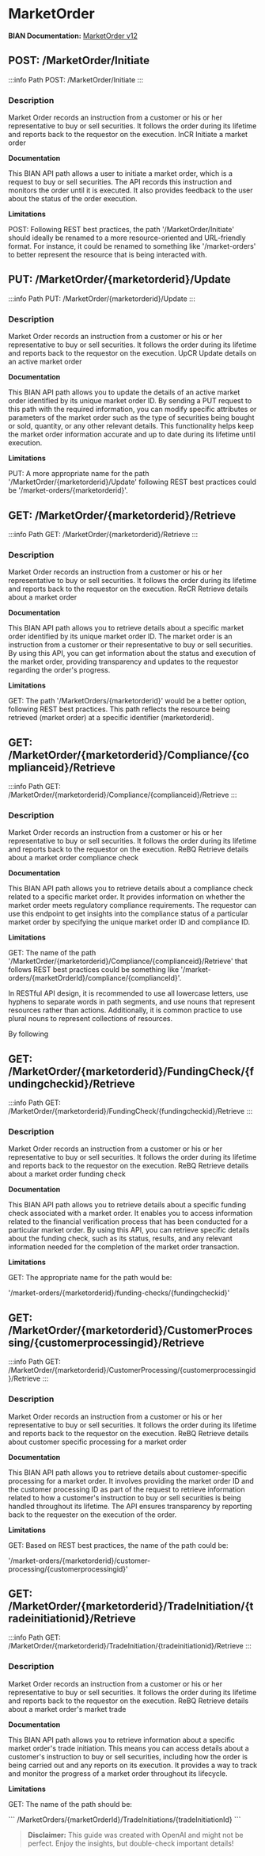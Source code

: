 # MarketOrder

**BIAN Documentation:** [MarketOrder v12](https://app.swaggerhub.com/apis/BIAN-3/MarketOrder/12.0.0)

## POST: /MarketOrder/Initiate

:::info Path
POST: /MarketOrder/Initiate
:::

### Description

Market Order records an instruction from a customer or his or her representative to buy or sell securities\. It follows the order during its lifetime and reports back to the requestor on the execution\. InCR Initiate a market order

**Documentation**

This BIAN API path allows a user to initiate a market order\, which is a request to buy or sell securities\. The API records this instruction and monitors the order until it is executed\. It also provides feedback to the user about the status of the order execution\.

**Limitations**

POST: Following REST best practices\, the path '/MarketOrder/Initiate' should ideally be renamed to a more resource\-oriented and URL\-friendly format\. For instance\, it could be renamed to something like '/market\-orders' to better represent the resource that is being interacted with\.

## PUT: /MarketOrder/\{marketorderid\}/Update

:::info Path
PUT: /MarketOrder/\{marketorderid\}/Update
:::

### Description

Market Order records an instruction from a customer or his or her representative to buy or sell securities\. It follows the order during its lifetime and reports back to the requestor on the execution\. UpCR Update details on an active market order

**Documentation**

This BIAN API path allows you to update the details of an active market order identified by its unique market order ID\. By sending a PUT request to this path with the required information\, you can modify specific attributes or parameters of the market order such as the type of securities being bought or sold\, quantity\, or any other relevant details\. This functionality helps keep the market order information accurate and up to date during its lifetime until execution\.

**Limitations**

PUT: A more appropriate name for the path '/MarketOrder/\{marketorderid\}/Update' following REST best practices could be  '/market\-orders/\{marketorderid\}'\.

## GET: /MarketOrder/\{marketorderid\}/Retrieve

:::info Path
GET: /MarketOrder/\{marketorderid\}/Retrieve
:::

### Description

Market Order records an instruction from a customer or his or her representative to buy or sell securities\. It follows the order during its lifetime and reports back to the requestor on the execution\. ReCR Retrieve details about a market order

**Documentation**

This BIAN API path allows you to retrieve details about a specific market order identified by its unique market order ID\. The market order is an instruction from a customer or their representative to buy or sell securities\. By using this API\, you can get information about the status and execution of the market order\, providing transparency and updates to the requestor regarding the order's progress\.

**Limitations**

GET: The path '/MarketOrders/\{marketorderid\}' would be a better option\, following REST best practices\. This path reflects the resource being retrieved \(market order\) at a specific identifier \(marketorderid\)\.

## GET: /MarketOrder/\{marketorderid\}/Compliance/\{complianceid\}/Retrieve

:::info Path
GET: /MarketOrder/\{marketorderid\}/Compliance/\{complianceid\}/Retrieve
:::

### Description

Market Order records an instruction from a customer or his or her representative to buy or sell securities\. It follows the order during its lifetime and reports back to the requestor on the execution\. ReBQ Retrieve details about a market order compliance check

**Documentation**

This BIAN API path allows you to retrieve details about a compliance check related to a specific market order\. It provides information on whether the market order meets regulatory compliance requirements\. The requestor can use this endpoint to get insights into the compliance status of a particular market order by specifying the unique market order ID and compliance ID\.

**Limitations**

GET: The name of the path '/MarketOrder/\{marketorderid\}/Compliance/\{complianceid\}/Retrieve' that follows REST best practices could be something like '/market\-orders/\{marketOrderId\}/compliance/\{complianceId\}'\. 

In RESTful API design\, it is recommended to use all lowercase letters\, use hyphens to separate words in path segments\, and use nouns that represent resources rather than actions\. Additionally\, it is common practice to use plural nouns to represent collections of resources\. 

By following

## GET: /MarketOrder/\{marketorderid\}/FundingCheck/\{fundingcheckid\}/Retrieve

:::info Path
GET: /MarketOrder/\{marketorderid\}/FundingCheck/\{fundingcheckid\}/Retrieve
:::

### Description

Market Order records an instruction from a customer or his or her representative to buy or sell securities\. It follows the order during its lifetime and reports back to the requestor on the execution\. ReBQ Retrieve details about a market order funding check

**Documentation**

This BIAN API path allows you to retrieve details about a specific funding check associated with a market order\. It enables you to access information related to the financial verification process that has been conducted for a particular market order\. By using this API\, you can retrieve specific details about the funding check\, such as its status\, results\, and any relevant information needed for the completion of the market order transaction\.

**Limitations**

GET: The appropriate name for the path would be:

'/market\-orders/\{marketorderid\}/funding\-checks/\{fundingcheckid\}'

## GET: /MarketOrder/\{marketorderid\}/CustomerProcessing/\{customerprocessingid\}/Retrieve

:::info Path
GET: /MarketOrder/\{marketorderid\}/CustomerProcessing/\{customerprocessingid\}/Retrieve
:::

### Description

Market Order records an instruction from a customer or his or her representative to buy or sell securities\. It follows the order during its lifetime and reports back to the requestor on the execution\. ReBQ Retrieve details about customer specific processing for a market order

**Documentation**

This BIAN API path allows you to retrieve details about customer\-specific processing for a market order\. It involves providing the market order ID and the customer processing ID as part of the request to retrieve information related to how a customer's instruction to buy or sell securities is being handled throughout its lifetime\. The API ensures transparency by reporting back to the requester on the execution of the order\.

**Limitations**

GET: Based on REST best practices\, the name of the path could be:

'/market\-orders/\{marketorderid\}/customer\-processing/\{customerprocessingid\}'

## GET: /MarketOrder/\{marketorderid\}/TradeInitiation/\{tradeinitiationid\}/Retrieve

:::info Path
GET: /MarketOrder/\{marketorderid\}/TradeInitiation/\{tradeinitiationid\}/Retrieve
:::

### Description

Market Order records an instruction from a customer or his or her representative to buy or sell securities\. It follows the order during its lifetime and reports back to the requestor on the execution\. ReBQ Retrieve details about a market order's market trade

**Documentation**

This BIAN API path allows you to retrieve information about a specific market order's trade initiation\. This means you can access details about a customer's instruction to buy or sell securities\, including how the order is being carried out and any reports on its execution\. It provides a way to track and monitor the progress of a market order throughout its lifecycle\.

**Limitations**

GET: The name of the path should be: 

\`\`\`
/MarketOrders/\{marketOrderId\}/TradeInitiations/\{tradeInitiationId\}
\`\`\`

> **Disclaimer:** This guide was created with OpenAI and might not be perfect. Enjoy the insights, but double-check important details!
